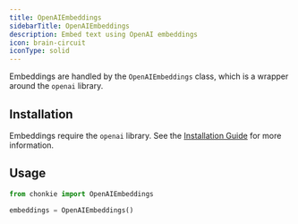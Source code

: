 ```yaml
---
title: OpenAIEmbeddings
sidebarTitle: OpenAIEmbeddings
description: Embed text using OpenAI embeddings
icon: brain-circuit
iconType: solid
---
```


Embeddings are handled by the `OpenAIEmbeddings` class, which is a wrapper around the `openai` library.

## Installation

Embeddings require the `openai` library. See the [Installation Guide](/getting-started/installation) for more information.

## Usage

```python
from chonkie import OpenAIEmbeddings

embeddings = OpenAIEmbeddings()
```


